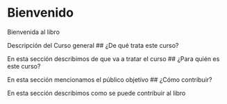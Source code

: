 # Bienvenido

::: {.text-justify}
::: justify

::: {.text-center}
Bienvenida al libro
:::
Descripción del Curso general
## ¿De qué trata este curso?

En esta sección describimos de que va a tratar el curso
## ¿Para quién es este curso?

En esta sección mencionamos el público objetivo
## ¿Cómo contribuir?

En esta sección describimos como se puede contribuir al libro
:::
:::